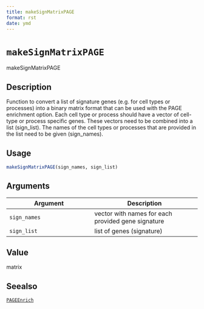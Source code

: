 ```yaml
--- 
title: makeSignMatrixPAGE 
format: rst 
date: ymd 
--- 
```

# `makeSignMatrixPAGE`

makeSignMatrixPAGE


## Description

Function to convert a list of signature genes (e.g. for cell types or processes) into
 a binary matrix format that can be used with the PAGE enrichment option. Each cell type or process should
 have a vector of cell-type or process specific genes. These vectors need to be combined into a list (sign_list).
 The names of the cell types or processes that are provided in the list need to be given (sign_names).


## Usage

```r
makeSignMatrixPAGE(sign_names, sign_list)
```


## Arguments

Argument      |Description
------------- |----------------
`sign_names`     |     vector with names for each provided gene signature
`sign_list`     |     list of genes (signature)


## Value

matrix


## Seealso

[`PAGEEnrich`](#pageenrich)


